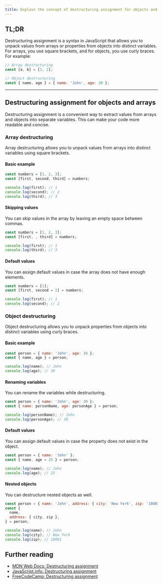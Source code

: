 ```yaml
---
title: Explain the concept of destructuring assignment for objects and arrays
---
```


## TL;DR

Destructuring assignment is a syntax in JavaScript that allows you to unpack values from arrays or properties from objects into distinct variables. For arrays, you use square brackets, and for objects, you use curly braces. For example:

```js live
// Array destructuring
const [a, b] = [1, 2];

// Object destructuring
const { name, age } = { name: 'John', age: 30 };
```

---

## Destructuring assignment for objects and arrays

Destructuring assignment is a convenient way to extract values from arrays and objects into separate variables. This can make your code more readable and concise.

### Array destructuring

Array destructuring allows you to unpack values from arrays into distinct variables using square brackets.

#### Basic example

```js live
const numbers = [1, 2, 3];
const [first, second, third] = numbers;

console.log(first); // 1
console.log(second); // 2
console.log(third); // 3
```

#### Skipping values

You can skip values in the array by leaving an empty space between commas.

```js live
const numbers = [1, 2, 3];
const [first, , third] = numbers;

console.log(first); // 1
console.log(third); // 3
```

#### Default values

You can assign default values in case the array does not have enough elements.

```js live
const numbers = [1];
const [first, second = 2] = numbers;

console.log(first); // 1
console.log(second); // 2
```

### Object destructuring

Object destructuring allows you to unpack properties from objects into distinct variables using curly braces.

#### Basic example

```js live
const person = { name: 'John', age: 30 };
const { name, age } = person;

console.log(name); // John
console.log(age); // 30
```

#### Renaming variables

You can rename the variables while destructuring.

```js live
const person = { name: 'John', age: 30 };
const { name: personName, age: personAge } = person;

console.log(personName); // John
console.log(personAge); // 30
```

#### Default values

You can assign default values in case the property does not exist in the object.

```js live
const person = { name: 'John' };
const { name, age = 25 } = person;

console.log(name); // John
console.log(age); // 25
```

#### Nested objects

You can destructure nested objects as well.

```js live
const person = { name: 'John', address: { city: 'New York', zip: '10001' } };
const {
  name,
  address: { city, zip },
} = person;

console.log(name); // John
console.log(city); // New York
console.log(zip); // 10001
```

## Further reading

- [MDN Web Docs: Destructuring assignment](https://developer.mozilla.org/en-US/docs/Web/JavaScript/Reference/Operators/Destructuring_assignment)
- [JavaScript.info: Destructuring assignment](https://javascript.info/destructuring-assignment)
- [FreeCodeCamp: Destructuring assignment](https://www.freecodecamp.org/news/destructuring-assignment-in-es6-30e398f21d10/)
